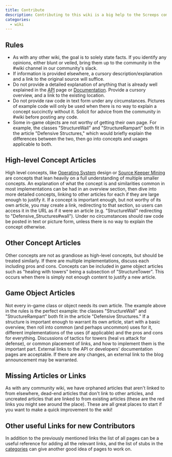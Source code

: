 ```yaml
---
title: Contribute
description: Contributing to this wiki is a big help to the Screeps community, especially the newer players. The intent of the wiki is to compliment the API and existing documentation, not duplicate the information. The details in here should lean towards concepts and ideas, instead of a hard "what" of each entity. Explanations of various implementations and uses of objects should give multiple options, and weigh the pros and cons of each.
categories:
  - wiki
---
```


## Rules

- As with any other wiki, the goal is to solely state facts. If you identify any opinions, either blunt or veiled, bring them up to the community in the #wiki channel in our community's slack.
- If information is provided elsewhere, a cursory description/explanation and a link to the original source will suffice.
- Do not provide a detailed explanation of anything that is already well explained in the [API](https://docs.screeps.com/api/) page or [Documentation](https://docs.screeps.com/). Provide a cursory overview, and a link to the existing location.
- Do not provide raw code in text form under any circumstances. Pictures of example code will only be used when there is no way to explain a concept succinctly without it. Solicit for advice from the community in #wiki before posting any code.
- Some in-game objects are not worthy of getting their own page. For example, the classes "StructureWall" and "StructureRampart" both fit in the article "Defensive Structures," which would briefly explain the differences between the two, then go into concepts and usages applicable to both.

## High-level Concept Articles

High level concepts, like [Operating System](/Operating_System) design or [Source Keeper Mining](/Source_Keeper_Mining) are concepts that lean heavily on a full understanding of multiple smaller concepts. An explanation of what the concept is and similarities common in most implementations can be had in an overview section, then dive into more detailed concepts, linking to other articles for each if they are large enough to justify it. If a concept is important enough, but not worthy of its own article, you may create a link, redirecting to that section, so users can access it in the URL as if it were an article (e.g. "StructureWall" redirecting to "Defensive_Structures#wall"). Under no circumstances should raw code be posted in text or picture form, unless there is no way to explain the concept otherwise.

## Other Concept Articles

Other concepts are not as grandiose as high-level concepts, but should be treated similarly. If there are multiple implementations, discuss each including pros and cons. Concepts can be included in game object articles such as "healing with towers" being a subsection of "StructureTower". This occurs when there is simply not enough content to justify a new article.

## Game Object Articles

Not every in-game class or object needs its own article. The example above in the rules is the perfect example: the classes "StructureWall" and "StructureRampart" both fit in the article "Defensive Structures." If a structure is important enough to warrant its own article, start with a basic overview, then roll into common (and perhaps uncommon) uses for it, different implementations of the uses (if applicable) and the pros and cons for everything. Discussions of tactics for towers (heal vs attack for defense), or common placement of links, and how to implement them is the important part. External links to the API or developers' documentation pages are acceptable. If there are any changes, an external link to the blog announcement may be warranted.

## Missing Articles or Links

As with any community wiki, we have orphaned articles that aren't linked to from elsewhere, dead-end articles that don't link to other articles, and uncreated articles that are linked to from existing articles (these are the red links you might see around the place). These are all great places to start if you want to make a quick improvement to the wiki!

## Other useful Links for new Contributors

In addition to the previously mentioned links the list of all pages can be a useful reference for adding all the relevant links, and the list of stubs in the [categories](/categories) can give another good idea of pages to work on.
